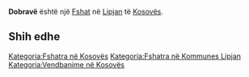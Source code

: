 {{Fshat në Kosovës
 | Emri                = Dobravë
| sqi_N_name = Dobravë
| sqi_N_FULL_NAME_RO = Dobravë
| sqi_N_FULL_NAME_ND_RO = Dobrave
| sqi_N_SORT_NAME_RG = DOBRAVE
| sqi_N_FULL_NAME_RG = Dobravë
| sqi_N_FULL_NAME_ND_RG = Dobrave
| sqi_V_name = Dubravë
| sqi_V_FULL_NAME_RO = Dubravë
| sqi_V_FULL_NAME_ND_RO = Dubrave
| sqi_V_SORT_NAME_RG = DUBRAVE
| sqi_V_FULL_NAME_RG = Dubravë
| sqi_V_FULL_NAME_ND_RG = Dubrave
| srp_N_name = Dobrava
| srp_N_FULL_NAME_RO = Dobrava
| srp_N_FULL_NAME_ND_RO = Dobrava
| srp_N_SORT_NAME_RG = DOBRAVA
| srp_N_FULL_NAME_RG = Dobrava
| srp_N_FULL_NAME_ND_RG = Dobrava
| srp_NS_name = Добрава
| srp_NS_FULL_NAME_RO = Добрава
| srp_NS_FULL_NAME_ND_RO = Добрава
| srp_NS_SORT_NAME_RG = ДОБРАВА
| srp_NS_FULL_NAME_RG = Добрава
| srp_NS_FULL_NAME_ND_RG = Добрава

 | Emri (Rasa dhanore) = 
 | Figura              = 
 | Shteti              = Kosovo
 | Komuna              = Lipjan
 | Kodi postar         = 
 | Sipërfaqja          = 

 | Popullsia           = 

 | Regj. i popullsisë  = 
 | Dend. e popullsisë  = 
 | Faqja zyrtare       = 
 <!--- Koordinatat ----> 
 | Gjerësia            = 43.0775
 | Gjatësia            = 20.825833
 | Lartësia            = 
}}
'''Dobravë''' është një [[Fshat]] në [[Lipjan]] të [[Kosovës]].

<!-- == Gjeografia == -->
<!-- == Historia == -->
<!-- == Demografia == -->
== Shih edhe ==
{{Komuna Lipjan}}
{{Kosovo-Administrata-Cung}}

[[Kategoria:Fshatra në Kosovës]]
[[Kategoria:Fshatra në Kommunes Lipjan]]
[[Kategoria:Vendbanime në Kosovës]]